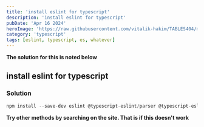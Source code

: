 ```yaml
---
title: 'install eslint for typescript'
description: 'install eslint for typescript'
pubDate: 'Apr 16 2024'
heroImage: 'https://raw.githubusercontent.com/vitalik-hakim/TABLES404/main/error_b/typescript.png'
category: 'typescript'
tags: [eslint, typescript, es, whatever]
---
```


**The solution for this is noted below**

## install eslint for typescript

### Solution

```typescript
npm install --save-dev eslint @typescript-eslint/parser @typescript-eslint/eslint-plugin
```

**Try other methods by searching on the site. That is if this doesn't work**
